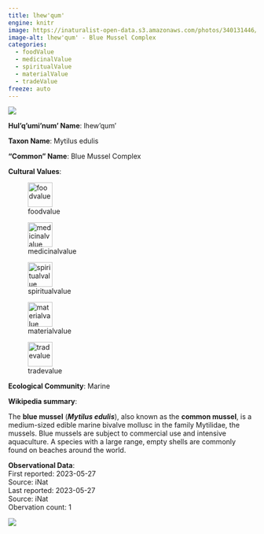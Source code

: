 ```yaml
---
title: lhew'qum'
engine: knitr
image: https://inaturalist-open-data.s3.amazonaws.com/photos/340131446/medium.jpg
image-alt: lhew'qum' - Blue Mussel Complex
categories:
  - foodValue
  - medicinalValue
  - spiritualValue
  - materialValue
  - tradeValue
freeze: auto
---
```

![](https://inaturalist-open-data.s3.amazonaws.com/photos/340131446/medium.jpg){fig-alt="lhew'qum' - Blue Mussel Complex"}

**Hul'q'umi'num' Name**: lhew'qum'



**Taxon Name**: Mytilus edulis

**"Common" Name**: Blue Mussel Complex

**Cultural Values**:  

::: {layout-nrow=1 style="width:60%"}
![foodvalue](/files/foodvalue.svg){width=50px}

![medicinalvalue](/files/medicinalvalue.svg){width=50px}

![spiritualvalue](/files/spiritualvalue.svg){width=50px}

![materialvalue](/files/materialvalue.svg){width=50px}

![tradevalue](/files/tradevalue.svg){width=50px}
:::

**Ecological Community**: Marine

**Wikipedia summary**:  
<p class="mw-empty-elt">
</p>

<p>The <b>blue mussel</b> (<i><b>Mytilus edulis</b></i>), also known as the <b>common mussel</b>, is a medium-sized edible marine bivalve mollusc in the family Mytilidae, the mussels. Blue mussels are subject to commercial use and intensive aquaculture. A species with a large range, empty shells are commonly found on beaches around the world.

**Observational Data**:   
First reported: 2023-05-27  
Source: iNat  
Last reported: 2023-05-27  
Source: iNat  
Obervation count: 1

![](community_dist.png)
